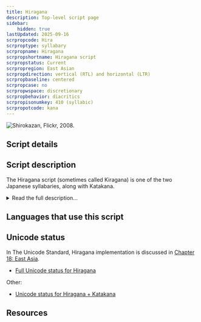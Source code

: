 ```yaml
---
title: Hiragana
description: Top-level script page
sidebar:
    hidden: true
lastUpdated: 2025-09-16
scrpropcode: Hira
scrproptype: syllabary
scrpropname: Hiragana
scrpropshortname: Hiragana script
scrpropstatus: Current
scrpropregion: East Asian
scrpropdirection: vertical (RTL) and horizontal (LTR)
scrpropbaseline: centered
scrpropcase: no
scrpropwspace: discretionary
scrpropbehavior: diacritics
scrpropisonumkey: 410 (syllabic)
scrpropotcode: kana
---
```



![](../images/hira-sample.jpg "Shirokazan, Flickr, 2008.")

## Script details

<ScriptDetails />

## Script description

The Hiragana script (sometimes called Kiragana) is one of the two Japanese syllabaries, along with Katakana.

<details>
<summary>Read the full description...</summary>The script was derived from the cursive forms of Chinese characters around the 8th century; prior to this, Japanese was written entirely in Chinese (_kanji_ letters. Hiragana was originally known as _onnade_ 'women's hand' as it was primarily used by women until the 10th century when it came to be widely used by both genders.

The script can be written either horizontally or vertically. There are 48 signs, called _kana_, 5 representing vowels, one representing the syllabic nasal /n/, and 42 representing consonant+vowel syllables. Each kana represents one mora, essentially a short syllable. Long syllables are represented by two kana. There are no symbols for writing voiced stops; rather, two small strokes called _nigoriten_ are written at the upper right of a CV symbol to indicate that the consonant is voiced. There are also no symbols for syllables containing [p], but a small circle (_maru_) is written to the upper right of the symbols _ha_, _hi_, _hu_, _he_ and _ho_ to represent _pa_, _pi_, _pu_, _pe_ and _po_ respectively. The script was officially standardized in 1946 to reflect spoken modern standard Japanese, although there are some exceptions to this: the grammatical markers for topic [wa], direct object [ɔ] and direction [ɛ] are written with the symbols _ha_, _wo_ and _he_ respectively, reflecting historical pronunciation.

The Hiragana script is a complete orthography - anything that can be said in Japanese can be written in Hiragana - but it is most commonly mixed with Chinese _Kanji_ characters. In texts which use a mixture of Hiragana and Kanji characters, Hiragana is commonly used to write words phonetically, sometimes as a guide to pronunciation, and to write sentence particles and inflectional endings.

There are two arrangements in which symbols can be ordered. The traditional order of symbols is the order in which they appear in a short poem, the _iroha_, which uses each syllable only once. However, the _gojuuon_ "fifty sound" order is now more commonly used.
</details>

## Languages that use this script

<WsList script='Hira' wsMax='5' />

## Unicode status

In The Unicode Standard, Hiragana implementation is discussed in [Chapter 18: East Asia](https://www.unicode.org/versions/latest/core-spec/chapter-18/#G22344).

- [Full Unicode status for Hiragana](/scrlang/unicode/hira-unicode)

Other:

- [Unicode status for Hiragana + Katakana](/scrlang/unicode/z-hiragana-katakana-unicode)


## Resources

<ScriptResources detailSummary='seemore' />

